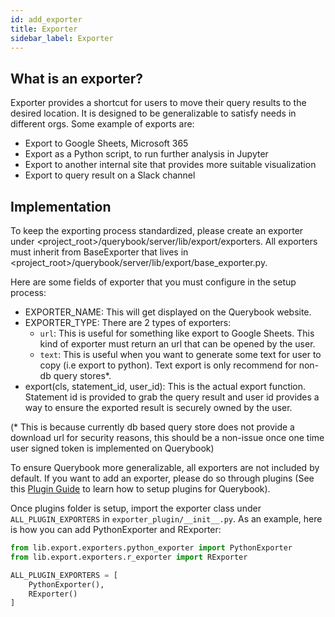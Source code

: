```yaml
---
id: add_exporter
title: Exporter
sidebar_label: Exporter
---
```


## What is an exporter?

Exporter provides a shortcut for users to move their query results to the desired location. It is designed to be generalizable to satisfy needs in different orgs. Some example of exports are:

-   Export to Google Sheets, Microsoft 365
-   Export as a Python script, to run further analysis in Jupyter
-   Export to another internal site that provides more suitable visualization
-   Export to query result on a Slack channel

## Implementation

To keep the exporting process standardized, please create an exporter under \<project_root>/querybook/server/lib/export/exporters. All exporters must inherit from BaseExporter that lives in \<project_root>/querybook/server/lib/export/base_exporter.py.

Here are some fields of exporter that you must configure in the setup process:

-   EXPORTER_NAME: This will get displayed on the Querybook website.
-   EXPORTER_TYPE: There are 2 types of exporters:
    -   `url`: This is useful for something like export to Google Sheets. This kind of exporter must return an url that can be opened by the user.
    -   `text`: This is useful when you want to generate some text for user to copy (i.e export to python). Text export is only recommend for non-db query stores\*.
-   export(cls, statement_id, user_id): This is the actual export function. Statement id is provided to grab the query result and user id provides a way to ensure the exported result is securely owned by the user.

(\* This is because currently db based query store does not provide a download url for security reasons, this should be a non-issue once one time user signed token is implemented on Querybook)

To ensure Querybook more generalizable, all exporters are not included by default. If you want to add an exporter, please do so through plugins (See this [Plugin Guide](plugins.mdx) to learn how to setup plugins for Querybook).

Once plugins folder is setup, import the exporter class under `ALL_PLUGIN_EXPORTERS` in `exporter_plugin/__init__.py`. As an example, here is how you can add PythonExporter and RExporter:

```python
from lib.export.exporters.python_exporter import PythonExporter
from lib.export.exporters.r_exporter import RExporter

ALL_PLUGIN_EXPORTERS = [
    PythonExporter(),
    RExporter()
]
```
